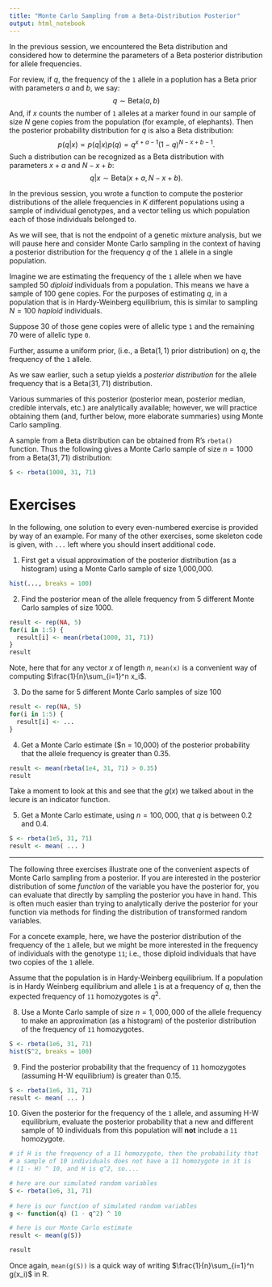 ```yaml
---
title: "Monte Carlo Sampling from a Beta-Distribution Posterior"
output: html_notebook
---
```


In the previous session, we encountered the Beta distribution and 
considered how to determine the parameters of a Beta posterior distribution
for allele frequencies.  

For review, if $q$, the frequency of the `1` allele in a poplution has a Beta prior
with parameters $a$ and $b$, we say:
$$
q \sim \mathrm{Beta}(a, b)
$$
And, if $x$ counts the number of `1` alleles at a marker found in our sample of size $N$ gene copies from the population (for example, of elephants). Then the posterior probability
distribution for $q$ is also a Beta distribution:
$$
p(q|x) \propto p(q|x)p(q) = q^{x + a - 1}(1-q)^{N-x+b - 1}.
$$
Such a distribution can be recognized as a Beta distribution with parameters
$x+a$ and $N - x + b$:
$$
q|x \sim \mathrm{Beta}(x+a, N-x+b).
$$

In the previous session, you wrote a function to compute the posterior
distributions of the allele frequencies in $K$ different populations using 
a sample of individual genotypes, and a vector telling us which population
each of those individuals belonged to.

As we will see, that is not the endpoint of a genetic mixture analysis, but we will
pause here and consider Monte Carlo sampling in the context of having a posterior
distribution for the frequency $q$ of the `1` allele in a single population.

Imagine we are estimating the frequency of the `1` allele when we have sampled 50 _diploid_
individuals from a population.  This means we have a sample of 100 gene copies.
For the purposes of estimating $q$, in a population
that is in Hardy-Weinberg equilibrium, this is similar to
sampling $N=100$ _haploid_ individuals.

Suppose 30 of those gene copies were of allelic type `1` and the remaining 70 were
of allelic type `0`.

Further, assume a uniform prior, (i.e., a $\mathrm{Beta}(1,1)$ prior distribution)
on $q$, the frequency of the `1` allele.

As we saw earlier, such a setup yields a _posterior distribution_ for the
allele frequency that is a $\mathrm{Beta}(31, 71)$ distribution.

Various summaries of this posterior (posterior mean, posterior median,
credible intervals, etc.) are analytically available; however, we will practice
obtaining them (and, further below, more elaborate summaries) using Monte
Carlo sampling.

A sample from a Beta distribution can be obtained from R's `rbeta()` function.
Thus the following gives a Monte Carlo sample of size $n = 1000$ from a
$\mathrm{Beta}(31,71)$ distribution:
```r
S <- rbeta(1000, 31, 71)
```

# Exercises

In the following, one solution to every even-numbered exercise is provided by way
of an example.  For many of the other exercises, some skeleton code is given, with
`...` left where you should insert additional code.

1. First get a visual approximation of the posterior distribution (as a histogram)
using a Monte Carlo sample of size 1,000,000.
```r
hist(..., breaks = 100)
```

2. Find the posterior mean of the allele frequency from 5 different Monte Carlo samples of size 1000.
```r
result <- rep(NA, 5)
for(i in 1:5) {
  result[i] <- mean(rbeta(1000, 31, 71))
}
result
```
Note, here that for any vector $x$ of length $n$, `mean(x)` is a convenient way
of computing $\frac{1}{n}\sum_{i=1}^n x_i$.

3. Do the same for 5 different Monte Carlo samples of size 100
```r
result <- rep(NA, 5)
for(i in 1:5) {
  result[i] <- ...
}
```

4. Get a Monte Carlo estimate ($n = 10,000) of the posterior probability that the allele frequency is greater than 0.35.
```r
result <- mean(rbeta(1e4, 31, 71) > 0.35)
result
```
Take a moment to look at this and see that the $g(x)$ we talked about in the lecure
is an indicator function.


5. Get a Monte Carlo estimate, using $n = 100,000$, that $q$ is between
0.2 and 0.4.
```r
S <- rbeta(1e5, 31, 71)
result <- mean( ... )
```

---

The following three exercises illustrate one of the convenient aspects of
Monte Carlo sampling from a posterior.  If you are
interested in the posterior distribution of some _function_ of the variable you have the posterior
for, you can evaluate that directly by sampling the posterior you have in hand.  This is often much
easier than trying to analytically derive the posterior for your function via methods for finding the
distribution of transformed random variables.


For a concete example, here, we have the posterior distribution of the
frequency of the `1` allele, but we might be
more interested in the frequency of individuals with the genotype `11`; i.e., those
diploid individuals that have two copies of the `1` allele.  

Assume that the population
is in Hardy-Weinberg equilibrium.
If a population is in Hardy Weinberg equilibrium and allele `1` is at a frequency of $q$, then
the expected frequency of `11` homozygotes is $q^2$.  

8. Use a Monte Carlo sample of size $n = 1,000,000$ of the allele
frequency to make an approximation (as a
histogram) of the posterior distribution of the frequency of `11` homozygotes.
```r
S <- rbeta(1e6, 31, 71)
hist(S^2, breaks = 100)
```

9. Find the posterior probability that the frequency of `11` homozygotes (assuming H-W equilibrium)
is greater than 0.15.
```r
S <- rbeta(1e6, 31, 71)
result <- mean( ... )
```


10. Given the posterior for the frequency of the `1` allele, and assuming H-W equilibrium, evaluate
the posterior probability that a new and different sample of 10 individuals from this
population will **not** include
a `11` homozygote.
```r
# if H is the frequency of a 11 homozygote, then the probability that
# a sample of 10 individuals does not have a 11 homozygote in it is
# (1 - H) ^ 10, and H is q^2, so....

# here are our simulated random variables
S <- rbeta(1e6, 31, 71)
  
# here is our function of simulated random variables
g <- function(q) (1 - q^2) ^ 10

# here is our Monte Carlo estimate
result <- mean(g(S))

result
```

Once again, `mean(g(S))` is a quick way of writing
$\frac{1}{n}\sum_{i=1}^n g(x_i)$ in R.